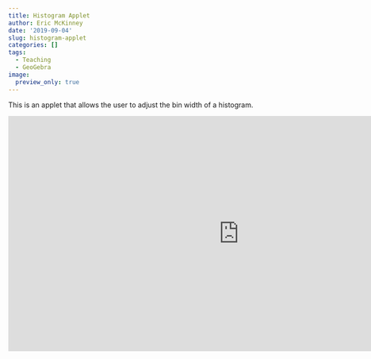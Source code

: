 ```yaml
---
title: Histogram Applet
author: Eric McKinney
date: '2019-09-04'
slug: histogram-applet
categories: []
tags:
  - Teaching
  - GeoGebra
image:
  preview_only: true
---
```


This is an applet that allows the user to adjust the bin width of a histogram. 

<iframe scrolling="no" title="Histogram with adjustable bin width." src="https://www.geogebra.org/material/iframe/id/kvtbsyze/width/930/height/474/border/888888/sfsb/true/smb/false/stb/false/stbh/false/ai/false/asb/false/sri/true/rc/false/ld/false/sdz/false/ctl/false" width="930px" height="474px" style="border:0px;" allowfullscreen> </iframe>
